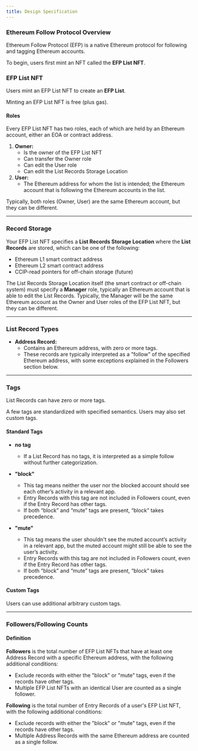 ```yaml
---
title: Design Specification
---
```


### Ethereum Follow Protocol Overview

Ethereum Follow Protocol (EFP) is a native Ethereum protocol for following and tagging Ethereum accounts.

To begin, users first mint an NFT called the **EFP List NFT**.

### EFP List NFT

Users mint an EFP List NFT to create an **EFP List**.

Minting an EFP List NFT is free (plus gas).

#### Roles

Every EFP List NFT has two roles, each of which are held by an Ethereum account, either an EOA or contract address.

1. **Owner:**
   - Is the owner of the EFP List NFT
   - Can transfer the Owner role
   - Can edit the User role
   - Can edit the List Records Storage Location
2. **User:**
   - The Ethereum address for whom the list is intended; the Ethereum account that is following the Ethereum accounts in the list.

Typically, both roles (Owner, User) are the same Ethereum account, but they can be different.

---

### Record Storage

Your EFP List NFT specifies a **List Records Storage Location** where the **List Records** are stored, which can be one of the following:

- Ethereum L1 smart contract address
- Ethereum L2 smart contract address
- CCIP-read pointers for off-chain storage (future)

The List Records Storage Location itself (the smart contract or off-chain system) must specify a **Manager** role, typically an Ethereum account that is able to edit the List Records. Typically, the Manager will be the same Ethereum account as the Owner and User roles of the EFP List NFT, but they can be different.

---

### List Record Types

- **Address Record:**
  - Contains an Ethereum address, with zero or more tags.
  - These records are typically interpreted as a "follow" of the specified Ethereum address, with some exceptions explained in the Followers section below.

---

### Tags

List Records can have zero or more tags.

A few tags are standardized with specified semantics. Users may also set custom tags.

#### Standard Tags

- **no tag**

  - If a List Record has no tags, it is interpreted as a simple follow without further categorization.

- **"block"**

  - This tag means neither the user nor the blocked account should see each other’s activity in a relevant app.
  - Entry Records with this tag are not included in Followers count, even if the Entry Record has other tags.
  - If both “block” and “mute” tags are present, “block” takes precedence.

- **"mute"**
  - This tag means the user shouldn't see the muted account’s activity in a relevant app, but the muted account might still be able to see the user’s activity.
  - Entry Records with this tag are not included in Followers count, even if the Entry Record has other tags.
  - If both “block” and “mute” tags are present, “block” takes precedence.

#### Custom Tags

Users can use additional arbitrary custom tags.

---

### Followers/Following Counts

#### Definition

**Followers** is the total number of EFP List NFTs that have at least one Address Record with a specific Ethereum address, with the following additional conditions:

- Exclude records with either the "block" or "mute" tags, even if the records have other tags.
- Multiple EFP List NFTs with an identical User are counted as a single follower.

**Following** is the total number of Entry Records of a user's EFP List NFT, with the following additional conditions:

- Exclude records with either the "block" or "mute" tags, even if the records have other tags.
- Multiple Address Records with the same Ethereum address are counted as a single follow.
